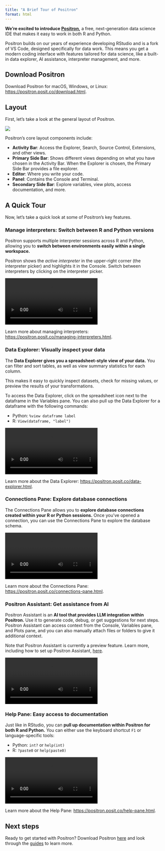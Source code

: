 ```yaml
---
title: "A Brief Tour of Positron"
format: html
---
```


**We’re excited to introduce [Positron](https://positron.posit.co/start.html),** a free, next-generation data science IDE that makes it easy to work in both R and Python.

Positron builds on our years of experience developing RStudio and is a fork of VS Code, designed specifically for data work. This means you get a modern coding interface with features tailored for data science, like a built-in data explorer, AI assistance, interpreter management, and more.

## Download Positron

Download Positron for macOS, Windows, or Linux: [https://positron.posit.co/download.html](https://positron.posit.co/download.html).

## Layout

First, let's take a look at the general layout of Positron. 

![](images/layout.png)

Positron's core layout components include:

* **Activity Bar**: Access the Explorer, Search, Source Control, Extensions, and other views.
* **Primary Side Bar**: Shows different views depending on what you have chosen in the Activity Bar. When the Explorer is chosen, the Primary Side Bar provides a file explorer. 
* **Editor**: Where you write your code. 
* **Panel**: Contains the Console and Terminal. 
* **Secondary Side Bar**: Explore variables, view plots, access documentation, and more.  

## A Quick Tour

Now, let’s take a quick look at some of Positron’s key features.

### Manage interpreters: Switch between R and Python versions

Positron supports multiple interpreter sessions across R and Python, allowing you to **switch between environments easily within a single workspace.** 

Positron shows the *active interpreter* in the upper-right corner (the interpreter picker) and highlights it in the Console. Switch between interpreters by clicking on the interpreter picker. 

![](images/interpreters.mp4)

Learn more about managing interpreters: [https://positron.posit.co/managing-interpreters.html](https://positron.posit.co/managing-interpreters.html). 

### Data Explorer: Visually inspect your data  

The **Data Explorer gives you a spreadsheet-style view of your data.** You can filter and sort tables, as well as view summary statistics for each column. 

This makes it easy to quickly inspect datasets, check for missing values, or preview the results of your transformations. 

To access the Data Explorer, click on the spreadsheet icon next to the dataframe in the Variables pane. 
You can also pull up the Data Explorer for a dataframe with the following commands:

* Python: `%view dataframe label`
* R: `View(dataframe, "label")`

![](images/data-explorer.mp4)

Learn more about the Data Explorer: [https://positron.posit.co/data-explorer.html](https://positron.posit.co/data-explorer.html).

### Connections Pane: Explore database connections

The Connections Pane allows you to **explore database connections created within your R or Python sessions.** Once you've opened a connection, you can use the Connections Pane to explore the database schema.

![](images/connections.mp4)

Learn more about the Connections Pane: [https://positron.posit.co/connections-pane.html](https://positron.posit.co/connections-pane.html).

### Positron Assistant: Get assistance from AI

Positron Assistant is an **AI tool that provides LLM integration within Positron.** Use it to generate code, debug, or get suggestions for next steps. Positron Assistant can access context from the Console, Variables pane, and Plots pane, and you can also manually attach files or folders to give it additional context.

Note that Positron Assistant is currently a preview feature. Learn more, including how to set up Positron Assistant, [here](https://positron.posit.co/assistant.html). 

![](images/assistant.mp4)

### Help Pane: Easy access to documentation

Just like in RStudio, you can **pull up documentation within Positron for both R and Python.** You can either use the keyboard shortcut `F1` or language-specific tools:

* Python: `int?` or `help(int)`
* R: `?paste0` or `help(paste0)`

![](images/help-pane.mp4)

Learn more about the Help Pane: [https://positron.posit.co/help-pane.html](https://positron.posit.co/help-pane.html).

## Next steps
 
Ready to get started with Positron? Download Positron [here](https://positron.posit.co/download.html) and look through the [guides](https://positron.posit.co/add-to-path.html) to learn more. 
